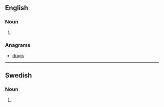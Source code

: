 {{also|Grads}}
==English==

===Noun===
{{head|en|noun plural form}}

# {{plural of|grad|lang=en}}

===Anagrams===
* [[drags#English|drags]]

----

==Swedish==

===Noun===
{{head|sv|noun form}}

# {{sv-noun-form-indef-gen|grad}}